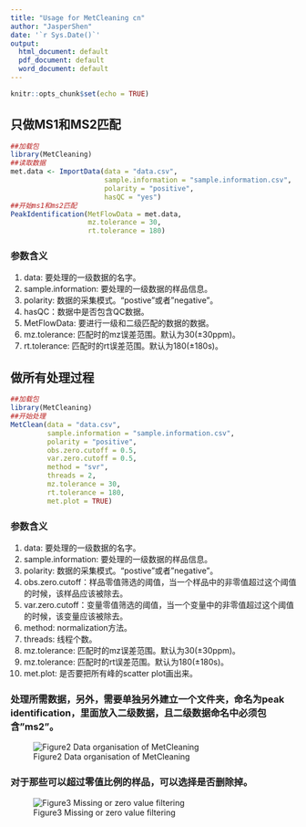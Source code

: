 ```yaml
---
title: "Usage for MetCleaning cn"
author: "JasperShen"
date: '`r Sys.Date()`'
output:
  html_document: default
  pdf_document: default
  word_document: default
---
```


```r
knitr::opts_chunk$set(echo = TRUE)
```

## 只做MS1和MS2匹配

```r
##加载包
library(MetCleaning)
##读取数据
met.data <- ImportData(data = "data.csv",
                       sample.information = "sample.information.csv",
                       polarity = "positive", 
                       hasQC = "yes")
##开始ms1和ms2匹配
PeakIdentification(MetFlowData = met.data, 
                   mz.tolerance = 30, 
                   rt.tolerance = 180)
```

### 参数含义
1. data: 要处理的一级数据的名字。
2. sample.information: 要处理的一级数据的样品信息。
3. polarity: 数据的采集模式。"postive"或者"negative"。
4. hasQC：数据中是否包含QC数据。
5. MetFlowData: 要进行一级和二级匹配的数据的数据。
6. mz.tolerance: 匹配时的mz误差范围。默认为30(±30ppm)。
7. rt.tolerance: 匹配时的rt误差范围。默认为180(±180s)。

## 做所有处理过程

```r
##加载包
library(MetCleaning)
##开始处理
MetClean(data = "data.csv", 
         sample.information = "sample.information.csv",
         polarity = "positive", 
         obs.zero.cutoff = 0.5,
         var.zero.cutoff = 0.5,
         method = "svr",
         threads = 2, 
         mz.tolerance = 30,
         rt.tolerance = 180,
         met.plot = TRUE)
```

### 参数含义
1. data: 要处理的一级数据的名字。
2. sample.information: 要处理的一级数据的样品信息。
3. polarity: 数据的采集模式。"postive"或者"negative"。
4. obs.zero.cutoff：样品零值筛选的阈值，当一个样品中的非零值超过这个阈值的时候，该样品应该被除去。
5. var.zero.cutoff：变量零值筛选的阈值，当一个变量中的非零值超过这个阈值的时候，该变量应该被除去。
6. method: normalization方法。
7. threads: 线程个数。
8. mz.tolerance: 匹配时的mz误差范围。默认为30(±30ppm)。
9. mz.tolerance: 匹配时的rt误差范围。默认为180(±180s)。
10. met.plot: 是否要把所有峰的scatter plot画出来。


### 处理所需数据，另外，需要单独另外建立一个文件夹，命名为peak identification，里面放入二级数据，且二级数据命名中必须包含"ms2"。

![Figure2 Data organisation of MetCleaning](data_organisation.tif)

### 对于那些可以超过零值比例的样品，可以选择是否删除掉。

![Figure3 Missing or zero value filtering](mv_filter.png)



